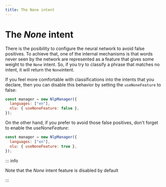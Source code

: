```yaml
---
title: The None intent
---
```


# The _None_ intent

There is the posibility to configure the neural network to avoid false positives. To achieve that, one of the internal mechanisms
is that words never seen by the network are represented as a feature that gives some weight to the `None` intent. So, if you try
to classify a phrase that matches no intent, it will return the `None`intent.

If you feel more comfortable with classifications into the intents that you declare, then you can disable this behavior by setting
the `useNoneFeature` to false:

```javascript
const manager = new NlpManager({
  languages: ["en"],
  nlu: { useNoneFeature: false },
});
```

On the other hand, if you prefer to avoid those false positives, don't forget to enable the _useNoneFeature_:

```javascript
const manager = new NlpManager({
  languages: ["en"],
  nlu: { useNoneFeature: true },
});
```

::: info

Note that the _None_ intent feature is disabled by default

:::
